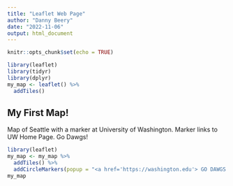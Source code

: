 ```yaml
---
title: "Leaflet Web Page"
author: "Danny Beery"
date: "2022-11-06"
output: html_document
---
```


```r
knitr::opts_chunk$set(echo = TRUE)
```

```r
library(leaflet)
library(tidyr)
library(dplyr)
my_map <- leaflet() %>%
  addTiles()
```

## My First Map!

Map of Seattle with a marker at University of Washington. Marker links to UW Home Page. Go Dawgs!

```r
library(leaflet)
my_map <- my_map %>%
  addTiles() %>%
  addCircleMarkers(popup = "<a href='https://washington.edu'> GO DAWGS (UW Home Page)</a>", lat = 47.655548, lng = -122.303200)
my_map
```

